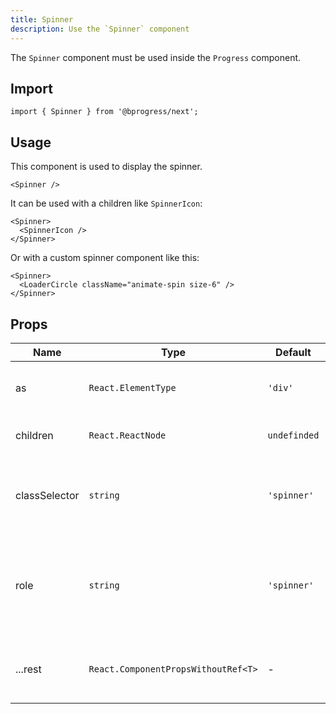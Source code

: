 ```yaml
---
title: Spinner
description: Use the `Spinner` component
---
```


The `Spinner` component must be used inside the `Progress` component.

## Import

```tsx
import { Spinner } from '@bprogress/next';
```

## Usage

This component is used to display the spinner.

```tsx
<Spinner />
```

It can be used with a children like `SpinnerIcon`:

```tsx
<Spinner>
  <SpinnerIcon />
</Spinner>
```

Or with a custom spinner component like this:

```tsx
<Spinner>
  <LoaderCircle className="animate-spin size-6" />
</Spinner>
```

## Props

| Name | Type | Default | Description |
| --- | --- | --- | --- |
| as | `React.ElementType` | `'div'` | The component to render the progress element |
| children | `React.ReactNode` | `undefinded` | The children of the progress element |
| classSelector | `string` | `'spinner'` | The class selector of the progress element (depends on your css) |
| role | `string` | `'spinner'` | The role of the progress element (depends on the `barSelector` and `spinnerSelector` options you set) |
| ...rest | `React.ComponentPropsWithoutRef<T>` | - | The rest of the props are passed to the progress element |
